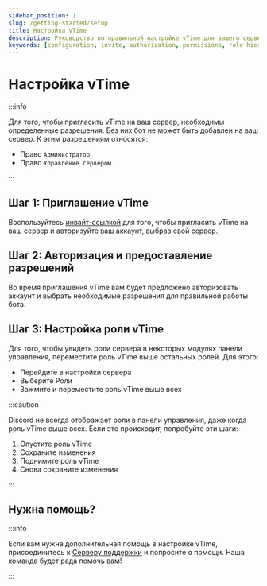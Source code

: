 ```yaml
---
sidebar_position: 1
slug: /getting-started/setup
title: Настройка vTime
description: Руководство по правильной настройке vTime для вашего сервера
keywords: [configuration, invite, authorization, permissions, role hierarchy]
---
```


# Настройка vTime

:::info

Для того, чтобы пригласить vTime на ваш сервер, необходимы определенные разрешения. Без них бот не может быть добавлен на ваш сервер. К этим разрешениям относятся:

- Право `Администратор`
- Право `Управление сервером`

:::

## Шаг 1: Приглашение vTime

Воспользуйтесь [инвайт-ссылкой](https://vTime.io/invite) для того, чтобы пригласить vTime на ваш сервер и авторизуйте ваш аккаунт, выбрав свой сервер.

## Шаг 2: Авторизация и предоставление разрешений

Во время приглашения vTime вам будет предложено авторизовать аккаунт и выбрать необходимые разрешения для правильной работы бота.

## Шаг 3: Настройка роли vTime

Для того, чтобы увидеть роли сервера в некоторых модулях панели управления, переместите роль vTime выше остальных ролей. Для этого:

- Перейдите в настройки сервера
- Выберите Роли
- Зажмите и переместите роль vTime выше всех

:::caution

Discord не всегда отображает роли в панели управления, даже когда роль vTime выше всех. Если это происходит, попробуйте эти шаги:

1. Опустите роль vTime
2. Сохраните изменения
3. Поднимите роль vTime
4. Снова сохраните изменения

:::

## Нужна помощь?

:::info

Если вам нужна дополнительная помощь в настройке vTime, присоединитесь к [Серверу поддержки](https://discord.gg/vTime) и попросите о помощи. Наша команда будет рада помочь вам!

:::
